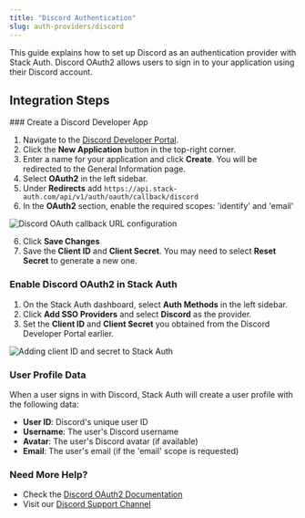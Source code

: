 ```yaml
---
title: "Discord Authentication"
slug: auth-providers/discord
---
```


This guide explains how to set up Discord as an authentication provider with Stack Auth. Discord OAuth2 allows users to sign in to your application using their Discord account.

## Integration Steps

<Steps>
  ### Create a Discord Developer App
  
  1. Navigate to the [Discord Developer Portal](https://discord.com/developers/applications).
  2. Click the **New Application** button in the top-right corner.
  3. Enter a name for your application and click **Create**. You will be redirected to the General Information page.
  4. Select **OAuth2** in the left sidebar.
  5. Under **Redirects** add `https://api.stack-auth.com/api/v1/auth/oauth/callback/discord`
  6. In the **OAuth2** section, enable the required scopes: 'identify' and 'email'

  <img 
    src="../../imgs/auth-providers/discord-oauth-callback.png" 
    alt="Discord OAuth callback URL configuration" 
  />

  6. Click **Save Changes**
  7. Save the **Client ID** and **Client Secret**. You may need to select **Reset Secret** to generate a new one.
  
  ### Enable Discord OAuth2 in Stack Auth
  
  1. On the Stack Auth dashboard, select **Auth Methods** in the left sidebar.
  2. Click **Add SSO Providers** and select **Discord** as the provider.
  3. Set the **Client ID** and **Client Secret** you obtained from the Discord Developer Portal earlier.

  <img
    src="../../imgs/auth-providers/discord-oauth-setup-stack.png" 
    alt="Adding client ID and secret to Stack Auth" 
  />
</Steps>

### User Profile Data

When a user signs in with Discord, Stack Auth will create a user profile with the following data:

- **User ID**: Discord's unique user ID
- **Username**: The user's Discord username
- **Avatar**: The user's Discord avatar (if available)
- **Email**: The user's email (if the 'email' scope is requested)


### Need More Help?

- Check the [Discord OAuth2 Documentation](https://discord.com/developers/docs/topics/oauth2)
- Visit our [Discord Support Channel](https://discord.stack-auth.com)
